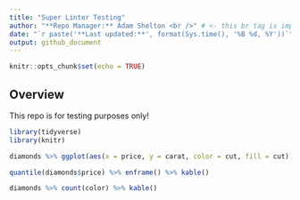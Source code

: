 ```yaml
---
title: "Super Linter Testing"
author: "**Repo Manager:** Adam Shelton <br />" # <- this br tag is important formatting, do not delete!
date: "`r paste('**Last updated:**', format(Sys.time(), '%B %d, %Y'))`"
output: github_document
---
```


```r
knitr::opts_chunk$set(echo = TRUE)
```

## Overview

This repo is for testing purposes only!

```r
library(tidyverse)
library(knitr)

diamonds %>% ggplot(aes(x = price, y = carat, color = cut, fill = cut)) + geom_smooth()

quantile(diamonds$price) %>% enframe() %>% kable()

diamonds %>% count(color) %>% kable()
```
